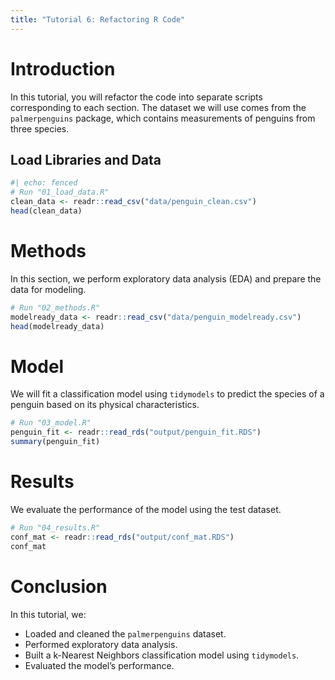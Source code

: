 ```yaml
---
title: "Tutorial 6: Refactoring R Code"
---
```


# Introduction

In this tutorial, you will refactor the code into separate scripts corresponding to each section. The dataset we will use comes from the `palmerpenguins` package, which contains measurements of penguins from three species.

## Load Libraries and Data

```r
#| echo: fenced
# Run "01_load_data.R"
clean_data <- readr::read_csv("data/penguin_clean.csv")
head(clean_data)
```

# Methods

In this section, we perform exploratory data analysis (EDA) and prepare the data for modeling.

```r
# Run "02_methods.R"
modelready_data <- readr::read_csv("data/penguin_modelready.csv")
head(modelready_data)
```

# Model

We will fit a classification model using `tidymodels` to predict the species of a penguin based on its physical characteristics.

```r
# Run "03_model.R"
penguin_fit <- readr::read_rds("output/penguin_fit.RDS")
summary(penguin_fit)
```

# Results

We evaluate the performance of the model using the test dataset.

```r
# Run "04_results.R"
conf_mat <- readr::read_rds("output/conf_mat.RDS") 
conf_mat
```

# Conclusion

In this tutorial, we:

- Loaded and cleaned the `palmerpenguins` dataset.
- Performed exploratory data analysis.
- Built a k-Nearest Neighbors classification model using `tidymodels`.
- Evaluated the model's performance.
